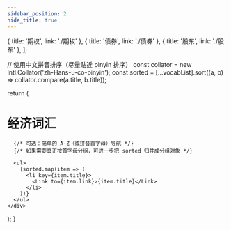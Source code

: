 ```yaml
---
sidebar_position: 2
hide_title: true
---
```



  { title: '期权', link: './期权' },
  { title: '债券', link: './债券' },
  { title: '股东', link: './股东' },
];

  // 使用中文拼音排序（尽量贴近 pinyin 排序）
  const collator = new Intl.Collator('zh-Hans-u-co-pinyin');
  const sorted = [...vocabList].sort((a, b) => collator.compare(a.title, b.title));

  return (
    <div>
      <h1>经济词汇</h1>

      {/* 可选：简单的 A-Z（或拼音首字母）导航 */}
      {/* 如果需要真正按首字母分组，可进一步把 sorted 归并成分组对象 */}

      <ul>
        {sorted.map(item => (
          <li key={item.title}>
            <Link to={item.link}>{item.title}</Link>
          </li>
        ))}
      </ul>
    </div>
  );
}
